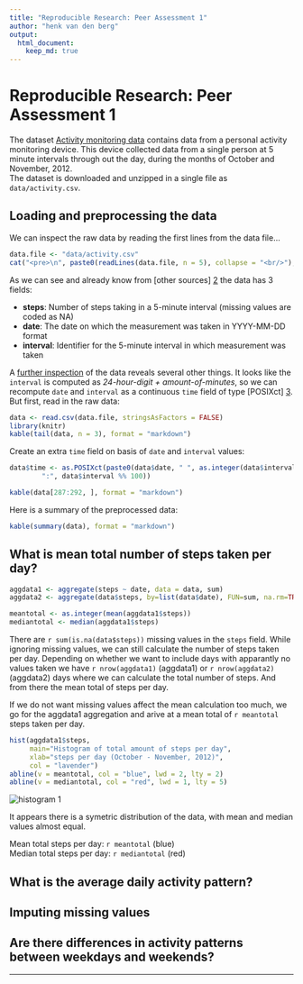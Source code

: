 ```yaml
---
title: "Reproducible Research: Peer Assessment 1"
author: "henk van den berg"
output: 
  html_document:
    keep_md: true
---
```


Reproducible Research: Peer Assessment 1
========================================

<!--
Downloading a dataset from the internet and unzipping it into a local data
directory is a repeating chore. The `.LoadData()` function in 'load_data.R' does
just that. Because the 'activity.zip' is already part of the forked repository, 
we'll construct a local URL for the `urls` parameter of the function. But we
might also have used
https://d396qusza40orc.cloudfront.net/repdata%2Fdata%2Factivity.zip

```r
download.env <- new.env()
source("load_data.R", local = download.env)
download.env$.LoadData(file.path("file:/", getwd(), "activity.zip"))
rm(download.env)
```

Although the previous code chunck was *commented out* (for html) it is still
being processed by knitr.
-->

The dataset [Activity monitoring data][1] contains data from a personal activity 
monitoring device. This device collected data from a single person at 5 minute 
intervals through out
the day, during the months of October and November, 2012.  
The dataset is downloaded and unzipped in a single file as `data/activity.csv`.

## Loading and preprocessing the data

We can inspect the raw data by reading the first lines from the data file...
```r
data.file <- "data/activity.csv"
cat("<pre>\n", paste0(readLines(data.file, n = 5), collapse = "<br/>"), "\n</pre>", sep = "")
```

As we can see and already know from [other sources] [2] the data has 3 fields:

- **steps**: Number of steps taking in a 5-minute interval 
(missing values are coded as NA)
- **date**: The date on which the measurement was taken in YYYY-MM-DD format
- **interval**: Identifier for the 5-minute interval in which measurement was 
taken

A <a href="data/activity.csv" target="_blank">further inspection</a> of the data 
reveals several other things.
It looks like the `interval` is computed as *24-hour-digit + amount-of-minutes*,
so we can recompute `date` and `interval` as a continuous `time` field of 
type [POSIXct] [3]. But first, read in the raw data:

```r
data <- read.csv(data.file, stringsAsFactors = FALSE)
library(knitr)
kable(tail(data, n = 3), format = "markdown")
```

Create an extra `time` field on basis of `date` and `interval` values:

```r
data$time <- as.POSIXct(paste0(data$date, " ", as.integer(data$interval/100), 
        ":", data$interval %% 100))

kable(data[287:292, ], format = "markdown")
```

Here is a summary of the preprocessed data:
```r
kable(summary(data), format = "markdown")
```

## What is mean total number of steps taken per day?
```r
aggdata1 <- aggregate(steps ~ date, data = data, sum)
aggdata2 <- aggregate(data$steps, by=list(data$date), FUN=sum, na.rm=TRUE)

meantotal <- as.integer(mean(aggdata1$steps))
mediantotal <- median(aggdata1$steps)
```

There are `r sum(is.na(data$steps))` missing values in 
the `steps` field.
While ignoring missing values, we can still calculate the number of steps
taken per day.  Depending on whether we want to include days with apparantly 
no values taken we have `r nrow(aggdata1)` (aggdata1) or `r nrow(aggdata2)` 
(aggdata2) days where we
can calculate the total number of steps. And from there the mean total of steps
per day.

If we do not want missing values affect the mean calculation too much, we
go for the aggdata1 aggregation and
arive at a mean total of `r meantotal` steps taken per day.

```r
hist(aggdata1$steps,
     main="Histogram of total amount of steps per day", 
     xlab="steps per day (October - November, 2012)",
     col = "lavender")
abline(v = meantotal, col = "blue", lwd = 2, lty = 2)
abline(v = mediantotal, col = "red", lwd = 1, lty = 5)
```

<img src="figure/histsteps-1.png" alt="histogram 1"/>

It appears there is a symetric distribution of the data, with mean and median 
values almost equal.

Mean total steps per day: `r meantotal` (blue)  
Median total steps per day:  `r mediantotal` (red)

## What is the average daily activity pattern?



## Imputing missing values



## Are there differences in activity patterns between weekdays and weekends?


***
[1]: https://d396qusza40orc.cloudfront.net/repdata%2Fdata%2Factivity.zip
[2]: https://github.com/rdpeng/RepData_PeerAssessment1/blob/master/README.md
[3]: https://stat.ethz.ch/R-manual/R-devel/library/base/html/DateTimeClasses.html

